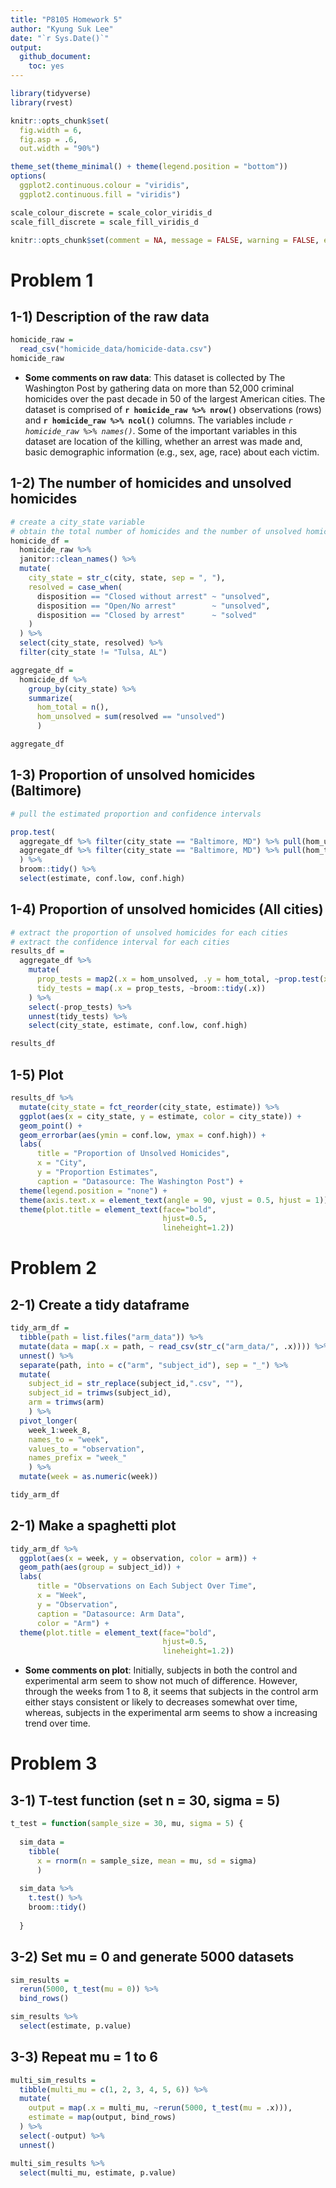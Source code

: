 ```yaml
---
title: "P8105 Homework 5"
author: "Kyung Suk Lee"
date: "`r Sys.Date()`"
output: 
  github_document:
    toc: yes
---
```


```r
library(tidyverse)
library(rvest)

knitr::opts_chunk$set(
  fig.width = 6,
  fig.asp = .6,
  out.width = "90%")

theme_set(theme_minimal() + theme(legend.position = "bottom"))
options(
  ggplot2.continuous.colour = "viridis",
  ggplot2.continuous.fill = "viridis")

scale_colour_discrete = scale_color_viridis_d
scale_fill_discrete = scale_fill_viridis_d

knitr::opts_chunk$set(comment = NA, message = FALSE, warning = FALSE, echo = TRUE)
```

# Problem 1

## 1-1) Description of the raw data

```r
homicide_raw =
  read_csv("homicide_data/homicide-data.csv")
homicide_raw
```

* **Some comments on raw data**: This dataset is collected by The Washington Post by gathering data on more than 52,000 criminal homicides over the past decade in 50 of the largest American cities. The dataset is comprised of **`r homicide_raw %>% nrow()`** observations (rows) and **`r homicide_raw %>% ncol()`** columns. The variables include *`r homicide_raw %>% names()`*. Some of the important variables in this dataset are location of the killing, whether an arrest was made and, basic demographic information (e.g., sex, age, race) about each victim.

## 1-2) The number of homicides and unsolved homicides

```r
# create a city_state variable
# obtain the total number of homicides and the number of unsolved homicides
homicide_df = 
  homicide_raw %>% 
  janitor::clean_names() %>% 
  mutate(
    city_state = str_c(city, state, sep = ", "),
    resolved = case_when(
      disposition == "Closed without arrest" ~ "unsolved",
      disposition == "Open/No arrest"        ~ "unsolved",
      disposition == "Closed by arrest"      ~ "solved"
    )
  ) %>% 
  select(city_state, resolved) %>% 
  filter(city_state != "Tulsa, AL")

aggregate_df = 
  homicide_df %>% 
    group_by(city_state) %>% 
    summarize(
      hom_total = n(),
      hom_unsolved = sum(resolved == "unsolved")
      )

aggregate_df
```

## 1-3) Proportion of unsolved homicides (Baltimore)

```r
# pull the estimated proportion and confidence intervals

prop.test(
  aggregate_df %>% filter(city_state == "Baltimore, MD") %>% pull(hom_unsolved),
  aggregate_df %>% filter(city_state == "Baltimore, MD") %>% pull(hom_total)
  ) %>% 
  broom::tidy() %>% 
  select(estimate, conf.low, conf.high)
```

## 1-4) Proportion of unsolved homicides (All cities)

```r
# extract the proportion of unsolved homicides for each cities
# extract the confidence interval for each cities
results_df = 
  aggregate_df %>% 
    mutate(
      prop_tests = map2(.x = hom_unsolved, .y = hom_total, ~prop.test(x = .x, n = .y)),
      tidy_tests = map(.x = prop_tests, ~broom::tidy(.x))
    ) %>% 
    select(-prop_tests) %>% 
    unnest(tidy_tests) %>% 
    select(city_state, estimate, conf.low, conf.high)

results_df
```

## 1-5) Plot

```r
results_df %>%
  mutate(city_state = fct_reorder(city_state, estimate)) %>% 
  ggplot(aes(x = city_state, y = estimate, color = city_state)) +
  geom_point() +
  geom_errorbar(aes(ymin = conf.low, ymax = conf.high)) +
  labs(
      title = "Proportion of Unsolved Homicides",
      x = "City",
      y = "Proportion Estimates",
      caption = "Datasource: The Washington Post") +
  theme(legend.position = "none") +
  theme(axis.text.x = element_text(angle = 90, vjust = 0.5, hjust = 1)) +
  theme(plot.title = element_text(face="bold",
                                  hjust=0.5,
                                  lineheight=1.2))
```

# Problem 2

## 2-1) Create a tidy dataframe

```r
tidy_arm_df =
  tibble(path = list.files("arm_data")) %>%
  mutate(data = map(.x = path, ~ read_csv(str_c("arm_data/", .x)))) %>% 
  unnest() %>% 
  separate(path, into = c("arm", "subject_id"), sep = "_") %>% 
  mutate(
    subject_id = str_replace(subject_id,".csv", ""),
    subject_id = trimws(subject_id),
    arm = trimws(arm)
    ) %>% 
  pivot_longer(
    week_1:week_8,
    names_to = "week",
    values_to = "observation",
    names_prefix = "week_"
    ) %>% 
  mutate(week = as.numeric(week))

tidy_arm_df
```

## 2-1) Make a spaghetti plot

```r
tidy_arm_df %>% 
  ggplot(aes(x = week, y = observation, color = arm)) +
  geom_path(aes(group = subject_id)) +
  labs(
      title = "Observations on Each Subject Over Time",
      x = "Week",
      y = "Observation",
      caption = "Datasource: Arm Data",
      color = "Arm") +
  theme(plot.title = element_text(face="bold",
                                  hjust=0.5,
                                  lineheight=1.2))
```

* **Some comments on plot**: Initially, subjects in both the control and experimental arm seem to show not much of difference. However, through the weeks from 1 to 8, it seems that subjects in the control arm either stays consistent or likely to decreases somewhat over time, whereas, subjects in the experimental arm seems to show a increasing trend over time.

# Problem 3

## 3-1) T-test function (set n = 30, sigma = 5)

```r
t_test = function(sample_size = 30, mu, sigma = 5) {
  
  sim_data = 
    tibble(
      x = rnorm(n = sample_size, mean = mu, sd = sigma)
      )
  
  sim_data %>% 
    t.test() %>% 
    broom::tidy()
  
  }
```

## 3-2) Set mu = 0 and generate 5000 datasets

```r
sim_results =
  rerun(5000, t_test(mu = 0)) %>% 
  bind_rows()

sim_results %>% 
  select(estimate, p.value)
```

## 3-3) Repeat mu = 1 to 6

```r
multi_sim_results = 
  tibble(multi_mu = c(1, 2, 3, 4, 5, 6)) %>% 
  mutate(
    output = map(.x = multi_mu, ~rerun(5000, t_test(mu = .x))),
    estimate = map(output, bind_rows)
  ) %>%
  select(-output) %>% 
  unnest()

multi_sim_results %>% 
  select(multi_mu, estimate, p.value)
```


















